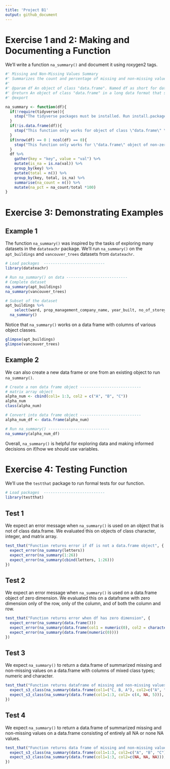 ```yaml
---
title: 'Project B1'
output: github_document
---
```


# Exercise 1 and 2: Making and Documenting a Function

We'll write a function `na_summary()` and document it using roxygen2 tags.

```r
#' Missing and Non-Missing Values Summary
#' Summarizes the count and percentage of missing and non-missing values in each column of a data frame.
#' 
#' @param df An object of class "data.frame". Named df as short for data frame.
#' @return An object of class "data.frame" in a long data format that summarizes the count and percentage of missing and non-missing values in each column of a data frame.
#' @export 

na_summary <- function(df){
  if(!require(tidyverse)){
    stop("The tidyverse packages must be installed. Run install.packages(\"tidyverse\") and then try again.")
  }
  if(!is.data.frame(df)){
    stop("This function only works for object of class \"data.frame\" \n", "You have provided an object of class:", class(df))
  }
  if(nrow(df) == 0 | ncol(df) == 0){
    stop("This function only works for \"data.frame\" object of non-zero dimensions")
  }
  df %>%
    gather(key = "key", value = "val") %>%
    mutate(is_na = is.na(val)) %>%
    group_by(key) %>%
    mutate(total = n()) %>%
    group_by(key, total, is_na) %>%
    summarise(na_count = n()) %>%
    mutate(na_pct = na_count/total *100)
}
```


# Exercise 3: Demonstrating Examples

## Example 1
The function `na_summary()` was inspired by the tasks of exploring many datasets in the `datateachr` package. 
We'll run `na_summary()` on the `apt_buildings` and `vancouver_trees` datasets from `datateachr`. 

```r
# Load packages  ---------------------------
library(datateachr)

# Run na_summary() on data ---------------------------
# Complete dataset
na_summary(apt_buildings)
na_summary(vancouver_trees)

# Subset of the dataset
apt_buildings %>%
    select(ward, prop_management_company_name, year_built, no_of_storeys, no_of_units, property_type, no_barrier_free_accessible_units, no_of_accessible_parking_spaces, heating_type) %>%
  na_summary()


```
Notice that `na_summary()` works on a data frame with columns of various object classes. 

```r
glimpse(apt_buildings)
glimpse(vancouver_trees)
```
## Example 2
We can also create a new data frame or one from an existing object to run `na_summary()`.

```r
# Create a non data frame object ---------------------------
# matrix array object
alpha_num <- cbind(col1= 1:3, col2 = c("A", "B", "C"))
alpha_num
class(alpha_num)

# Convert into data frame object ---------------------------
alpha_num_df <- data.frame(alpha_num)

# Run na_summary() ---------------------------
na_summary(alpha_num_df)
```

Overall, `na_summary()` is helpful for exploring data and making informed decisions on if/how we should use variables. 





# Exercise 4: Testing Function

We'll use the `testthat` package to run formal tests for our function. 

```r
# Load packages  ---------------------------
library(testthat)
```

## Test 1
We expect an error message when `na_summary()` is used on an object that is not of class data.frame. 
We evaluated this on objects of class character, integer, and matrix array. 
```r
test_that("Function returns error if df is not a data.frame object", {
  expect_error(na_summary(letters)) 
  expect_error(na_summary(1:26))
  expect_error(na_summary(cbind(letters, 1:26)))
})
```

## Test 2
We expect an error message when `na_summary()` is used on a data.frame object of zero dimension. 
We evaluated this on a dataframe with zero dimension only of the row, only of the column, and of both the column and row. 

```r
test_that("Function returns error when df has zero dimension", {
  expect_error(na_summary(data.frame()))
  expect_error(na_summary(data.frame(col1 = numeric(0), col2 = character(0))))
  expect_error(na_summary(data.frame(numeric(0))))
})
```

## Test 3
We expect `na_summary()` to return a data.frame of summarized missing and non-missing values on a data.frame with columns of mixed class types; numeric and character. 

```r
test_that("Function returns dataframe of missing and non-missing values summary when df consists of numeric and character class types", {
  expect_s3_class(na_summary(data.frame(col1=("C, B, A"), col2=c("A", "NA", "C"))), "data.frame")
  expect_s3_class(na_summary(data.frame(col1=1:3, col2= c(4, NA, 5))), "data.frame")
})

```

## Test 4
We expect `na_summary()` to return a data.frame of summarized missing and non-missing values on a data.frame consisting of entirely all NA or none NA values. 

```r
test_that("Function returns data frame of missing and non-missing values summary when df consists entirely of NAs or no NAs", {
  expect_s3_class(na_summary(data.frame(col1=1:3, col2=c("A", "B", "C"))), "data.frame")
  expect_s3_class(na_summary(data.frame(col1=1:3, col2=c(NA, NA, NA))), "data.frame")
})
```

